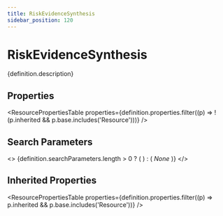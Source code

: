 ```yaml
---
title: RiskEvidenceSynthesis
sidebar_position: 120
---
```



# RiskEvidenceSynthesis

<p>{definition.description}</p>

## Properties

<ResourcePropertiesTable properties={definition.properties.filter((p) => !(p.inherited && p.base.includes('Resource')))} />

## Search Parameters

<>
  {definition.searchParameters.length > 0 ? (
    <SearchParamsTable searchParams={definition.searchParameters} />
  ) : (
    <em>None</em>
  )}
</>

## Inherited Properties

<ResourcePropertiesTable properties={definition.properties.filter((p) => p.inherited && p.base.includes('Resource'))} />


